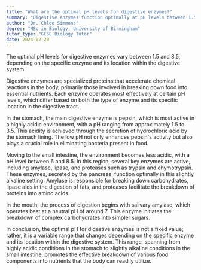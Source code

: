 ```yaml
---
title: "What are the optimal pH levels for digestive enzymes?"
summary: "Digestive enzymes function optimally at pH levels between 1.5 and 8.5, varying by the specific enzyme and its location in the digestive system."
author: "Dr. Chloe Simmons"
degree: "MSc in Biology, University of Birmingham"
tutor_type: "GCSE Biology Tutor"
date: 2024-02-20
---
```


The optimal pH levels for digestive enzymes vary between $1.5$ and $8.5$, depending on the specific enzyme and its location within the digestive system.

Digestive enzymes are specialized proteins that accelerate chemical reactions in the body, primarily those involved in breaking down food into essential nutrients. Each enzyme operates most effectively at certain pH levels, which differ based on both the type of enzyme and its specific location in the digestive tract.

In the stomach, the main digestive enzyme is pepsin, which is most active in a highly acidic environment, with a pH ranging from approximately $1.5$ to $3.5$. This acidity is achieved through the secretion of hydrochloric acid by the stomach lining. The low pH not only enhances pepsin's activity but also plays a crucial role in eliminating bacteria present in food.

Moving to the small intestine, the environment becomes less acidic, with a pH level between $6$ and $8.5$. In this region, several key enzymes are active, including amylase, lipase, and proteases such as trypsin and chymotrypsin. These enzymes, secreted by the pancreas, function optimally in this slightly alkaline setting. Amylase is responsible for breaking down carbohydrates, lipase aids in the digestion of fats, and proteases facilitate the breakdown of proteins into amino acids.

In the mouth, the process of digestion begins with salivary amylase, which operates best at a neutral pH of around $7$. This enzyme initiates the breakdown of complex carbohydrates into simpler sugars.

In conclusion, the optimal pH for digestive enzymes is not a fixed value; rather, it is a variable range that changes depending on the specific enzyme and its location within the digestive system. This range, spanning from highly acidic conditions in the stomach to slightly alkaline conditions in the small intestine, promotes the effective breakdown of various food components into nutrients that the body can readily utilize.
    